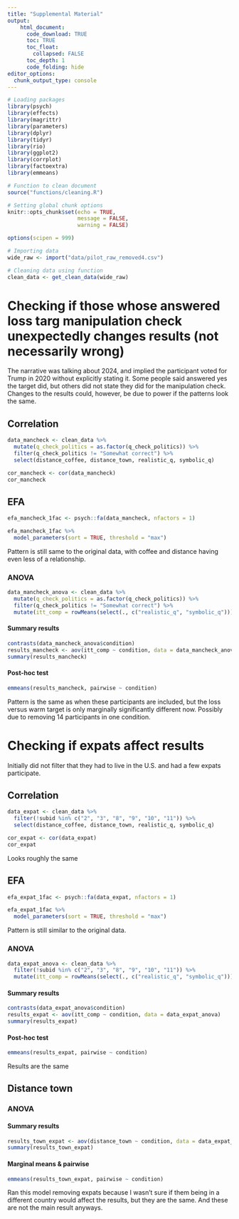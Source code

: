 ```yaml
---
title: "Supplemental Material"
output: 
    html_document:
      code_download: TRUE
      toc: TRUE
      toc_float:
        collapsed: FALSE
      toc_depth: 1
      code_folding: hide
editor_options: 
  chunk_output_type: console
---
```


```r
# Loading packages
library(psych)
library(effects)
library(magrittr)
library(parameters)
library(dplyr)
library(tidyr)
library(rio)
library(ggplot2)
library(corrplot)
library(factoextra)
library(emmeans)

# Function to clean document
source("functions/cleaning.R")

# Setting global chunk options
knitr::opts_chunk$set(echo = TRUE,
                      message = FALSE,
                      warning = FALSE)

options(scipen = 999)

# Importing data
wide_raw <- import("data/pilot_raw_removed4.csv") 

# Cleaning data using function
clean_data <- get_clean_data(wide_raw)
```

# Checking if those whose answered loss targ manipulation check unexpectedly changes results (not necessarily wrong)

The narrative was talking about 2024, and implied the participant voted for Trump in 2020 without explicitly stating it. Some people said answered yes the target did, but others did not state they did for the manipulation check. Changes to the results could, however, be due to power if the patterns look the same.

## Correlation

```r
data_mancheck <- clean_data %>% 
  mutate(q_check_politics = as.factor(q_check_politics)) %>% 
  filter(q_check_politics != "Somewhat correct") %>% 
  select(distance_coffee, distance_town, realistic_q, symbolic_q)

cor_mancheck <- cor(data_mancheck)
cor_mancheck
```

## EFA

```r
efa_mancheck_1fac <- psych::fa(data_mancheck, nfactors = 1)

efa_mancheck_1fac %>% 
  model_parameters(sort = TRUE, threshold = "max")
```

Pattern is still same to the original data, with coffee and distance having even less of a relationship.

### ANOVA

```r
data_mancheck_anova <- clean_data %>% 
  mutate(q_check_politics = as.factor(q_check_politics)) %>% 
  filter(q_check_politics != "Somewhat correct") %>% 
  mutate(itt_comp = rowMeans(select(., c("realistic_q", "symbolic_q"))))
```

#### Summary results

```r
contrasts(data_mancheck_anova$condition)
results_mancheck <- aov(itt_comp ~ condition, data = data_mancheck_anova)
summary(results_mancheck)
```

#### Post-hoc test

```r
emmeans(results_mancheck, pairwise ~ condition)
```

Pattern is the same as when these participants are included, but the loss versus warm target is only marginally significantly different now. Possibly due to removing 14 participants in one condition.

# Checking if expats affect results

Initially did not filter that they had to live in the U.S. and had a few expats participate. 

## Correlation

```r
data_expat <- clean_data %>% 
  filter(!subid %in% c("2", "3", "8", "9", "10", "11")) %>% 
  select(distance_coffee, distance_town, realistic_q, symbolic_q)

cor_expat <- cor(data_expat)
cor_expat
```

Looks roughly the same

## EFA

```r
efa_expat_1fac <- psych::fa(data_expat, nfactors = 1)

efa_expat_1fac %>% 
  model_parameters(sort = TRUE, threshold = "max")
```

Pattern is still similar to the original data.

### ANOVA

```r
data_expat_anova <- clean_data %>% 
  filter(!subid %in% c("2", "3", "8", "9", "10", "11")) %>% 
  mutate(itt_comp = rowMeans(select(., c("realistic_q", "symbolic_q"))))
```

#### Summary results

```r
contrasts(data_expat_anova$condition)
results_expat <- aov(itt_comp ~ condition, data = data_expat_anova)
summary(results_expat)
```

#### Post-hoc test

```r
emmeans(results_expat, pairwise ~ condition)
```

Results are the same

## Distance town

### ANOVA

#### Summary results

```r
results_town_expat <- aov(distance_town ~ condition, data = data_expat_anova)
summary(results_town_expat)
```

#### Marginal means & pairwise

```r
emmeans(results_town_expat, pairwise ~ condition)
```

Ran this model removing expats because I wasn't sure if them being in a different country would affect the results, but they are the same. And these are not the main result anyways.
